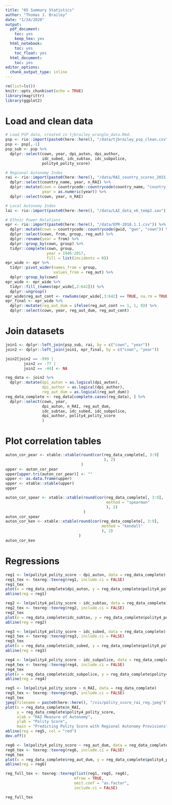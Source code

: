 ```yaml
---
title: "05 Summary Statistics"
author: "Thomas J. Brailey"
date: "1/24/2020"
output:
  pdf_document:
    toc: yes
    keep_tex: yes
  html_notebook:
    toc: yes
    toc_float: yes
  html_document:
    toc: yes
editor_options:
  chunk_output_type: inline
---
```

<style>
    body .main-container {
        max-width: 100%;
    }
</style>

```r
rm(list=ls())
knitr::opts_chunk$set(echo = TRUE)
library(magrittr)
library(ggplot2)
```

# Load and clean data
```r
# Load PSP data, created in tjbrailey_wrangle_data.Rmd.
psp <- rio::import(paste0(here::here(), "/data/tjbrailey_psp_clean.csv"))
psp <- psp[,-1]
psp_sub <- psp %>%
  dplyr::select(cown, year, dpi_auton, dpi_author,
                idc_subed, idc_subtax, idc_subpolice,
                polity4_polity_score)

# Regional Autonomy Index
rai <- rio::import(paste0(here::here(), "/data/RAI_country_scores_2015.xlsx")) %>%
  dplyr::select(country_name, year, n_RAI) %>%
  dplyr::mutate(cown = countrycode::countrycode(country_name, "country.name", "cown"),
                year = as.numeric(year)) %>%
  dplyr::select(cown, year, n_RAI)

# Local Autonomy Index
lai <- rio::import(paste0(here::here(), "/data/LAI_data_v6_temp2.sav"))

# Ethnic Power Relations
epr <- rio::import(paste0(here::here(), "/data/EPR-2018.1.1.csv")) %>%
  dplyr::mutate(cown = countrycode::countrycode(gwid, "gwn", "cown")) %>%
  dplyr::select(cown, from, group, reg_aut) %>%
  dplyr::rename(year = from) %>% 
  dplyr::group_by(cown, group) %>%
  tidyr::complete(cown, group, 
                  year = 1946:2017, 
                  fill = list(incidents = 0)) 
epr_wide <- epr %>% 
  tidyr::pivot_wider(names_from = group, 
                     values_from = reg_aut) %>%
  dplyr::group_by(cown) 
epr_wide <- epr_wide %>%
  tidyr::fill_(names(epr_wide[,2:642])) %>%
  dplyr::ungroup()
epr_wide$reg_aut_cont <- rowSums(epr_wide[,3:642] == TRUE, na.rm = TRUE)
epr_final <- epr_wide %>%  
  dplyr::mutate(reg_aut_dum = ifelse(reg_aut_cont >= 1, 1, 0)) %>%
  dplyr::select(cown, year, reg_aut_dum, reg_aut_cont)
```
# Join datasets
```r
join1 <- dplyr::left_join(psp_sub, rai, by = c("cown", "year"))
join2 <- dplyr::left_join(join1, epr_final, by = c("cown", "year"))

join2[join2 == -999 |
        join2 == -77 |
        join2 == -44] <- NA

reg_data <- join2 %>%
  dplyr::mutate(dpi_auton = as.logical(dpi_auton),
                dpi_author = as.logical(dpi_author),
                reg_aut_dum = as.logical(reg_aut_dum))
reg_data_complete <- reg_data[complete.cases(reg_data), ] %>%
  dplyr::select(cown, year, 
                dpi_auton, n_RAI, reg_aut_dum, 
                idc_subtax, idc_subed, idc_subpolice, 
                dpi_author, polity4_polity_score
                )
```

# Plot correlation tables
```r
auton_cor_pear <- xtable::xtable(round(cor(reg_data_complete[, 3:9]
                                           ), 2)
                                 )
upper <- auton_cor_pear
upper[upper.tri(auton_cor_pear)] <- ""
upper <- as.data.frame(upper)
upper <- xtable::xtable(upper)
upper

auton_cor_spear <- xtable::xtable(round(cor(reg_data_complete[, 3:9], 
                                            method = "spearman"
                                            ), 2)
                                  )
auton_cor_spear
auton_cor_ken <- xtable::xtable(round(cor(reg_data_complete[, 3:9], 
                                          method = "kendall"
                                          ), 2)
                                )
auton_cor_ken
```

# Regressions
```r
reg1 <- lm(polity4_polity_score ~ dpi_auton, data = reg_data_complete)
reg1_tex <- texreg::texreg(reg1, include.ci = FALSE)
reg1_tex
plot(x = reg_data_complete$dpi_auton, y = reg_data_complete$polity4_polity_score)
abline(reg = reg1)

reg2 <- lm(polity4_polity_score ~ idc_subtax, data = reg_data_complete)
reg2_tex <- texreg::texreg(reg2, include.ci = FALSE)
reg2_tex
plot(x = reg_data_complete$idc_subtax, y = reg_data_complete$polity4_polity_score)
abline(reg = reg2)

reg3 <- lm(polity4_polity_score ~ idc_subed, data = reg_data_complete)
reg3_tex <- texreg::texreg(reg3, include.ci = FALSE)
reg3_tex
plot(x = reg_data_complete$idc_subed, y = reg_data_complete$polity4_polity_score)
abline(reg = reg3)

reg4 <- lm(polity4_polity_score ~ idc_subpolice, data = reg_data_complete)
reg4_tex <- texreg::texreg(reg4, include.ci = FALSE)
reg4_tex
plot(x = reg_data_complete$idc_subpolice, y = reg_data_complete$polity4_polity_score)
abline(reg = reg4)

reg5 <- lm(polity4_polity_score ~ n_RAI, data = reg_data_complete)
reg5_tex <- texreg::texreg(reg5, include.ci = FALSE)
reg5_tex
jpeg(filename = paste0(here::here(), "/vis/polity_score_rai_reg.jpeg"))
plot(x = reg_data_complete$n_RAI, 
     y = reg_data_complete$polity4_polity_score,
     xlab = "RAI Measure of Autonomy", 
     ylab = "Polity Score", 
     main = "Predicting Polity Score with Regional Autonomy Provisions")
abline(reg = reg5, col = "red")
dev.off()

reg6 <- lm(polity4_polity_score ~ reg_aut_dum, data = reg_data_complete)
reg6_tex <- texreg::texreg(reg6, include.ci = FALSE)
reg6_tex
plot(x = reg_data_complete$reg_aut_dum, y = reg_data_complete$polity4_polity_score)
abline(reg = reg6)

reg_full_tex <- texreg::texreg(list(reg1, reg5, reg6), 
                              mfrow = TRUE, 
                              omit.coef = "as.factor", 
                              include.ci = FALSE) 

reg_full_tex
```